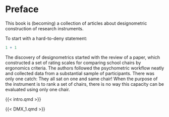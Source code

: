# Preface {.unnumbered}

This book is (becoming) a collection of articles about designometric construction of research instruments.

To start with a hard-to-deny statement:

```r
1 + 1
```

The discovery of designometrics started with the review of a paper, which constructed a set of rating scales for comparing school chairs by ergonomics criteria. The authors followed the psychometric workflow neatly and collected data from a substantial sample of participants. There was only one catch: They all sat on one and same chair! When the purpose of the instrument is to rank a set of chairs, there is no way this capacity can be evaluated using only one chair.

{{< intro.qmd >}}

{{< DMX_1.qmd >}}
